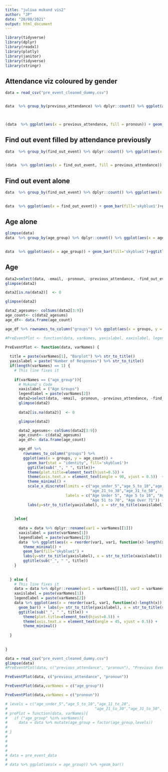 ```yaml
---
title: "juliua mukund vis2"
author: "JP"
date: "28/08/2021"
output: html_document
---
```


```r

library(tidyverse)
library(dplyr)
library(readxl)
library(plotly)
library(janitor)
library(tidyverse)
library(stringr)

```



## Attendance viz coloured by gender
```R

data = read_csv("pre_event_cleaned_dummy.csv")


data  %>% group_by(previous_attendance) %>% dplyr::count() %>% ggplot(aes(x = previous_attendance)) + geom_bar()
 


(data  %>% ggplot(aes(x = previous_attendance, fill = pronoun)) + geom_bar()+ggtitle('Previous Event Attendance by Gender')+ theme(plot.title=element_text(hjust=0.5)) + theme(axis.text.x = element_text(angle = 45, vjust = 0.5)) ) %>% plotly::ggplotly()

```

## Find out event filled by attendance previously
```r

data  %>% group_by(find_out_event) %>% dplyr::count() %>% ggplot(aes(x = find_out_event, y=n)) + geom_bar(stat = "identity")
 

(data  %>% ggplot(aes(x = find_out_event, fill = previous_attendance)) + geom_bar()+ggtitle('Found Out About Event by Previous Attendance')+ theme(plot.title=element_text(hjust=0.5)) + theme(axis.text.x = element_text(angle = 45, vjust = 0.5)) ) %>% plotly::ggplotly()
```
## Find out event alone
```r

data  %>% group_by(find_out_event) %>% dplyr::count() %>% ggplot(aes(x = find_out_event, y=n)) + geom_bar(stat = "identity")
 

data  %>% ggplot(aes(x = find_out_event)) + geom_bar(fill='skyblue1')+ggtitle('Found Out About Event by Previous Attendance')+ theme(plot.title=element_text(hjust=0.5)) + theme(axis.text.x = element_text(angle = 90, vjust = 0.5))  
```
## Age alone
```r
glimpse(data)
data  %>% group_by(age_group) %>% dplyr::count() %>% ggplot(aes(x = age_group, y=n)) + geom_bar(stat = "identity")
 

data  %>% ggplot(aes(x = age_group)) + geom_bar(fill='skyblue1')+ggtitle('Age Group of Primary Participant')+ theme(plot.title=element_text(hjust=0.5)) + theme(axis.text.x = element_text(angle = 90, vjust = 0.5))  
```
## Age 
```r
data2=select(data, -email, -pronoun, -previous_attendance, -find_out_event, -age_group)
glimpse(data2)

data2[is.na(data2)]  <- 0

glimpse(data2)

data2_agesums<- colSums(data2[3:9])
age_count<- c(data2_agesums)
age_df<- data.frame(age_count)

age_df %>% rownames_to_column("groups") %>% ggplot(aes(x = groups, y = age_count)) + geom_bar(stat = "identity", fill='skyblue1')+ggtitle('Age Group of All Participants at Event')+ theme(plot.title=element_text(hjust=0.5)) + theme(axis.text.x = element_text(angle = 90, vjust = 0.5))  

```

```r
#PreEventPlot <- function(data, varNames, yaxislabel, xaxislabel, legendlabel, naKeep)

PreEventPlot <- function(data, varNames) {
  
  title = paste(varNames[1], "Barplot") %>% str_to_title()
  yaxislabel = paste("Number of Responses") %>% str_to_title()
  if(length(varNames) == 1) {
    # This line fixes it
    
    if(varNames == ("age_group")){
      # Mukund's Code
      xaxislabel = ("Age Groups")
      legendlabel = paste(varNames[2])
      data2=select(data, -email, -pronoun, -previous_attendance, -find_out_event, -age_group)
      glimpse(data2)
  
      data2[is.na(data2)]  <- 0

      glimpse(data2)

      data2_agesums<- colSums(data2[3:9])
      age_count<- c(data2_agesums)
      age_df<- data.frame(age_count)

      age_df %>%
        rownames_to_column("groups") %>%
        ggplot(aes(x = groups, y = age_count)) + 
          geom_bar(stat = "identity", fill='skyblue1')+
          ggtitle(sub("_", " ", title))+ 
          theme(plot.title=element_text(hjust=0.5)) + 
          theme(axis.text.x = element_text(angle = 90, vjust = 0.5))  +
          theme_minimal() + 
          scale_x_discrete(limits = c("age_under_5","age_5_to_10","age_11_to_20", 
                                      "age_21_to_30","age_31_to_50",  "age_51_to_70", "age_over_71"),
                           labels = c("Age Under 5", "Age 5 to 10", "Age 11 to 20", "Age 21 to 30", "Age 31 to 50", 
                                      "Age 51 to 70", "Age Over 71")) +
          labs(y=str_to_title(yaxislabel), x = str_to_title(xaxislabel), fill = legendlabel)
          
          
    }else{
      
      data = data %>% dplyr::rename(var1 = varNames[[1]])
      xaxislabel = paste(varNames[1])
      legendlabel = paste(varNames[2])
      data  %>% ggplot(aes(x = reorder(var1, var1, function(x)-length(x)))) + 
        theme_minimal() +
        geom_bar(fill="skyblue1") + 
        labs(y=str_to_title(yaxislabel), x = str_to_title(xaxislabel)) + 
        ggtitle(sub("_", " ", title))
    }
 
    
  } else {
    # This line fixes it
    data = data %>% dplyr::rename(var1 = varNames[[1]], var2 = varNames[[2]])
    xaxislabel = paste(varNames[1])
    legendlabel = paste(varNames[2])
    data %>% ggplot(aes(x = reorder(var1, var1, function(x)-length(x)), fill = var2)) + 
      geom_bar() + labs(y= str_to_title(yaxislabel), x = str_to_title(sub("_", " ", xaxislabel)))+labs(fill=legendlabel)+
      ggtitle(sub("_", " ", title)) + 
        theme(plot.title=element_text(hjust=0.5)) +
        theme(axis.text.x = element_text(angle = 45, vjust = 0.5)) +
        theme_minimal()
    
  }
  
  
}


```


```r

data = read_csv("pre_event_cleaned_dummy.csv")
glimpse(data)
#PreEventPlot(data, c("previous_attendance", "pronoun"), "Previous Event Attendance by Gender", "Number of Responses", "Previous Attendance Type", "Pronoun")

PreEventPlot(data, c("previous_attendance", "pronoun"))

PreEventPlot(data,varNames = c("age_group"))

PreEventPlot(data,varNames = c("pronoun"))

```







```r
# levels = c("age_under_5","age_5_to_10","age_11_to_20", 
#                                       "age_21_to_30","age_31_to_50",  "age_51_to_70", "age_over_71")
# prePlot = function(data, varNames){
#   if ("age_group" %in% varNames){
#     data = data %>% mutate(age_group = factor(age_group,levels))
#   
# }
# 
# 
# 
# 
# data = pre_event_data
# 
# data %>% ggplot(aes(x = age_group)) %>% +geom_bar()
```























